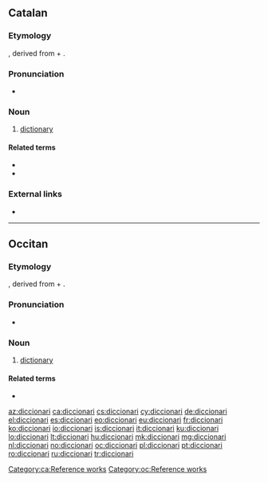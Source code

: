 ==Catalan==

===Etymology===
{{bor|ca|ML.|dictiōnārium||dictionary}}, derived from {{der|ca|la|dictiō||saying, speaking}} + {{m|la|-ārium}}.

===Pronunciation===
* {{ca-IPA}}

===Noun===
{{ca-noun|m}}

# [[dictionary]]

====Related terms====
* {{l|ca|dicció}}
* {{l|ca|dir}}

===External links===
* {{R:IEC2}}

[[Category:ca:Reference works]]

----

==Occitan==

===Etymology===
{{bor|oc|ML.|dictiōnārium||dictionary}}, derived from {{der|oc|la|dictiō||saying, speaking}} + {{m|la|-ārium}}.

===Pronunciation===
* {{IPA|/dit͡sjuˈnaɾi/|lang=oc}}

===Noun===
{{oc-noun|m}}

# [[dictionary]]

====Related terms====
* {{l|oc|dire}}

[[Category:oc:Reference works]]

[[az:diccionari]]
[[ca:diccionari]]
[[cs:diccionari]]
[[cy:diccionari]]
[[de:diccionari]]
[[el:diccionari]]
[[es:diccionari]]
[[eo:diccionari]]
[[eu:diccionari]]
[[fr:diccionari]]
[[ko:diccionari]]
[[io:diccionari]]
[[is:diccionari]]
[[it:diccionari]]
[[ku:diccionari]]
[[lo:diccionari]]
[[lt:diccionari]]
[[hu:diccionari]]
[[mk:diccionari]]
[[mg:diccionari]]
[[nl:diccionari]]
[[no:diccionari]]
[[oc:diccionari]]
[[pl:diccionari]]
[[pt:diccionari]]
[[ro:diccionari]]
[[ru:diccionari]]
[[tr:diccionari]]